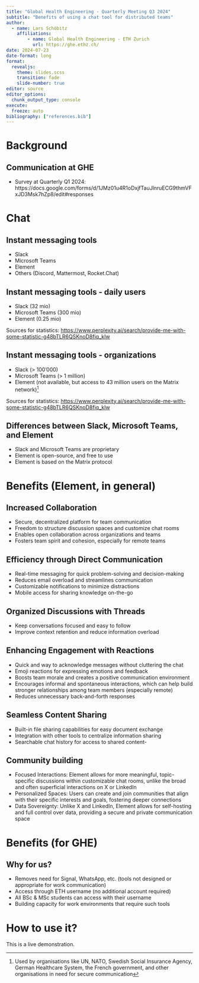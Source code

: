```yaml
---
title: "Global Health Engineering - Quarterly Meeting Q3 2024"
subtitle: "Benefits of using a chat tool for distributed teams"
author: 
  - name: Lars Schöbitz
    affiliations:
        - name: Global Health Engineering - ETH Zurich
          url: https://ghe.ethz.ch/
date: 2024-07-23
date-format: long
format: 
  revealjs: 
    theme: slides.scss
    transition: fade
    slide-number: true
editor: source
editor_options: 
  chunk_output_type: console
execute:
  freeze: auto
bibliography: ["references.bib"]
---
```


# Background

## Communication at GHE

- Survey at Quarterly Q1 2024: https://docs.google.com/forms/d/1JMz01u4R1oDxjfTauJlnruECG9thmVFxJD3Msk7hZp8/edit#responses

# Chat 

## Instant messaging tools

-   Slack
-   Microsoft Teams
-   Element
-   Others (Discord, Mattermost, Rocket.Chat)

## Instant messaging tools - daily users

-   Slack (32 mio)
-   Microsoft Teams (300 mio)
-   Element (0.25 mio)

::: footer
Sources for statistics: <https://www.perplexity.ai/search/provide-me-with-some-statistic-g48bTLR6QSKnoD8fiq_kIw>
:::

## Instant messaging tools - organizations

-   Slack (\> 100'000)
-   Microsoft Teams (\> 1 million)
-   Element (not available, but access to 43 million users on the Matrix network)[^1]

[^1]: Used by organisations like UN, NATO, Swedish Social Insurance Agency, German Healthcare System, the French government, and other organisations in need for secure communication

::: footer
Sources for statistics: <https://www.perplexity.ai/search/provide-me-with-some-statistic-g48bTLR6QSKnoD8fiq_kIw>
:::

## Differences between Slack, Microsoft Teams, and Element

-  Slack and Microsoft Teams are proprietary
-  Element is open-source, and free to use
-  Element is based on the Matrix protocol

# Benefits (Element, in general)

## Increased Collaboration

- Secure, decentralized platform for team communication
- Freedom to structure discussion spaces and customize chat rooms
- Enables open collaboration across organizations and teams
- Fosters team spirit and cohesion, especially for remote teams

## Efficiency through Direct Communication

- Real-time messaging for quick problem-solving and decision-making
- Reduces email overload and streamlines communication
- Customizable notifications to minimize distractions
- Mobile access for sharing knowledge on-the-go

## Organized Discussions with Threads

- Keep conversations focused and easy to follow
- Improve context retention and reduce information overload

## Enhancing Engagement with Reactions

- Quick and way to acknowledge messages without cluttering the chat
- Emoji reactions for expressing emotions and feedback
- Boosts team morale and creates a positive communication environment
- Encourages informal and spontaneous interactions, which can help build stronger relationships among team members (especially remote)
- Reduces unnecessary back-and-forth responses

## Seamless Content Sharing

- Built-in file sharing capabilities for easy document exchange
- Integration with other tools to centralize information sharing
- Searchable chat history for access to shared content- 

## Community building

- [Focused Interactions]{.highlight-yellow}: Element allows for more meaningful, topic-specific discussions within customizable chat rooms, unlike the broad and often superficial interactions on X or LinkedIn
- [Personalized Spaces]{.highlight-yellow}: Users can create and join communities that align with their specific interests and goals, fostering deeper connections
- [Data Sovereignty]{.highlight-yellow}: Unlike X and LinkedIn, Element allows for self-hosting and full control over data, providing a secure and private communication space

# Benefits (for GHE)

## Why for us?

- Removes need for Signal, WhatsApp, etc. (tools not designed or appropriate for work communication)
- Access through ETH username (no additional account required)
- All BSc & MSc students can access with their username
- Building capacity for work environments that require such tools 

# How to use it?

This is a live demonstration.


